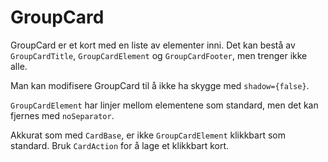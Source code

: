 
<Meta of={GroupCardStories} />

# GroupCard

GroupCard er et kort med en liste av elementer inni. Det kan bestå av `GroupCardTitle`, `GroupCardElement` og `GroupCardFooter`, men trenger ikke alle.

<Canvas of={GroupCardStories.Standard} />
<Controls of={GroupCardStories.Standard} />

Man kan modifisere GroupCard til å ikke ha skygge med `shadow={false}`.

<Canvas of={GroupCardStories.ShadowFalse} />

`GroupCardElement` har linjer mellom elementene som standard, men det kan fjernes med `noSeparator`.

<Canvas of={GroupCardStories.NoSeparator} />

Akkurat som med `CardBase`, er ikke `GroupCardElement` klikkbart som standard. Bruk `CardAction` for å lage et klikkbart kort.

<Canvas of={GroupCardStories.WithCardAction} />
